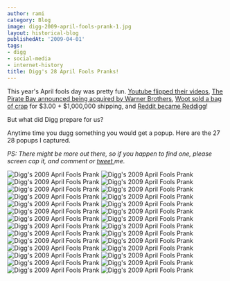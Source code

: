 ```yaml
---
author: rami
category: Blog
image: digg-2009-april-fools-prank-1.jpg
layout: historical-blog
publishedAt: '2009-04-01'
tags:
- digg
- social-media
- internet-history
title: Digg's 28 April Fools Pranks!
---
```


This year's April fools day was pretty fun. [Youtube flipped their videos](http://www.flickr.com/photos/32709830@N04/3401506791/sizes/l/), [The Pirate Bay announced being acquired by Warner Brothers](http://torrentfreak.com/warner-bros-acquires-the-pirate-bay-090401/), [Woot sold a bag of crap](http://www.flickr.com/photos/22663008@N04/3404534296/) for $3.00 + $1,000,000 shipping, and [Reddit became Reddigg](http://www.flickr.com/photos/22663008@N04/3403718267/in/set-72157616130749933/)!

But what did Digg prepare for us?

Anytime time you dugg something you would get a popup. Here are the 27 </span> 28 popups I captured.

_PS: There might be more out there, so if you happen to find one, please screen cap it, and comment or <a href="http://twitter.com/rtaibah" target="_blank">tweet </a>me._

![Digg's 2009 April Fools Prank](/assets/images/content/blog/digg-2009-april-fools-prank-1.jpg)
![Digg's 2009 April Fools Prank](/assets/images/content/blog/digg-2009-april-fools-prank-2.jpg)
![Digg's 2009 April Fools Prank](/assets/images/content/blog/digg-2009-april-fools-prank-3.jpg)
![Digg's 2009 April Fools Prank](/assets/images/content/blog/digg-2009-april-fools-prank-4.jpg)
![Digg's 2009 April Fools Prank](/assets/images/content/blog/digg-2009-april-fools-prank-5.jpg)
![Digg's 2009 April Fools Prank](/assets/images/content/blog/digg-2009-april-fools-prank-6.jpg)
![Digg's 2009 April Fools Prank](/assets/images/content/blog/digg-2009-april-fools-prank-7.jpg)
![Digg's 2009 April Fools Prank](/assets/images/content/blog/digg-2009-april-fools-prank-8.jpg)
![Digg's 2009 April Fools Prank](/assets/images/content/blog/digg-2009-april-fools-prank-9.jpg)
![Digg's 2009 April Fools Prank](/assets/images/content/blog/digg-2009-april-fools-prank-10.jpg)
![Digg's 2009 April Fools Prank](/assets/images/content/blog/digg-2009-april-fools-prank-11.jpg)
![Digg's 2009 April Fools Prank](/assets/images/content/blog/digg-2009-april-fools-prank-12.jpg)
![Digg's 2009 April Fools Prank](/assets/images/content/blog/digg-2009-april-fools-prank-13.jpg)
![Digg's 2009 April Fools Prank](/assets/images/content/blog/digg-2009-april-fools-prank-14.jpg)
![Digg's 2009 April Fools Prank](/assets/images/content/blog/digg-2009-april-fools-prank-15.jpg)
![Digg's 2009 April Fools Prank](/assets/images/content/blog/digg-2009-april-fools-prank-16.jpg)
![Digg's 2009 April Fools Prank](/assets/images/content/blog/digg-2009-april-fools-prank-17.jpg)
![Digg's 2009 April Fools Prank](/assets/images/content/blog/digg-2009-april-fools-prank-18.jpg)
![Digg's 2009 April Fools Prank](/assets/images/content/blog/digg-2009-april-fools-prank-19.jpg)
![Digg's 2009 April Fools Prank](/assets/images/content/blog/digg-2009-april-fools-prank-20.jpg)
![Digg's 2009 April Fools Prank](/assets/images/content/blog/digg-2009-april-fools-prank-21.jpg)
![Digg's 2009 April Fools Prank](/assets/images/content/blog/digg-2009-april-fools-prank-22.jpg)
![Digg's 2009 April Fools Prank](/assets/images/content/blog/digg-2009-april-fools-prank-23.jpg)
![Digg's 2009 April Fools Prank](/assets/images/content/blog/digg-2009-april-fools-prank-24.jpg)
![Digg's 2009 April Fools Prank](/assets/images/content/blog/digg-2009-april-fools-prank-25.jpg)
![Digg's 2009 April Fools Prank](/assets/images/content/blog/digg-2009-april-fools-prank-26.jpg)
![Digg's 2009 April Fools Prank](/assets/images/content/blog/digg-2009-april-fools-prank-27.jpg)
![Digg's 2009 April Fools Prank](/assets/images/content/blog/digg-2009-april-fools-prank-28.jpg)